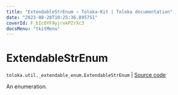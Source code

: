 ```yaml
---
title: "ExtendableStrEnum — Toloka-Kit | Toloka documentation"
date: "2023-08-28T10:25:36.895751"
coverId: F_bIcOYF9yjrxkPZrXc3
docsMenu: "tkitMenu"
---
```


# ExtendableStrEnum

`toloka.util._extendable_enum.ExtendableStrEnum` | [Source code](https://github.com/Toloka/toloka-kit/blob/v1.2.1/src/util/_extendable_enum.py#L67)

An enumeration.